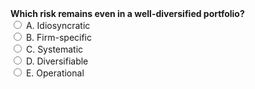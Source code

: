 ::: {.question-block}
<form onsubmit="event.preventDefault(); checkAnswer('module2_mcq_q97')" data-correct-answer="C">
<strong style="display: block;">Which risk remains even in a well-diversified portfolio?</strong>
<label><input type="radio" name="module2_mcq_q97" value="A"> A. Idiosyncratic</label><br>
<label><input type="radio" name="module2_mcq_q97" value="B"> B. Firm-specific</label><br>
<label><input type="radio" name="module2_mcq_q97" value="C"> C. Systematic</label><br>
<label><input type="radio" name="module2_mcq_q97" value="D"> D. Diversifiable</label><br>
<label><input type="radio" name="module2_mcq_q97" value="E"> E. Operational</label><br>
</form>
<div id="feedback-module2_mcq_q97" class="feedback" data-status="" style="display:none;">
✅ Correct: C. Systematic risk remains after diversification.
</div>
:::
